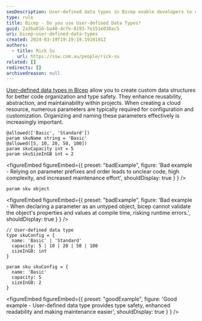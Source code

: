 ```yaml
---
seoDescription: User-defined data types in Bicep enable developers to create custom data structures, enhancing code organization, type safety, and maintainability.
type: rule
title: Bicep - Do you use User-defined Data Types?
guid: 2a3ba816-ba40-4cfe-8193-7e151e038ac5
uri: bicep-user-defined-data-types
created: 2024-03-19T19:19:19.1919191Z
authors:
  - title: Rick Su
    url: https://ssw.com.au/people/rick-su
related: []
redirects: []
archivedreason: null
---
```


[User-defined data types in Bicep](https://learn.microsoft.com/en-us/azure/azure-resource-manager/bicep/user-defined-data-types) allow you to create custom data structures for better code organization and type safety. They enhance reusability, abstraction, and maintainability within projects.
When creating a cloud resource, numerous parameters are typically required for configuration and customization. Organizing and naming these parameters effectively is increasingly important.

```bicep
@allowed(['Basic', 'Standard'])
param skuName string = 'Basic'
@allowed([5, 10, 20, 50, 100])
param skuCapacity int = 5
param skuSizeInGB int = 2
```

<figureEmbed figureEmbed={{
  preset: "badExample",
  figure: 'Bad example - Relying on parameter prefixes and order leads to unclear code, high complexity, and increased maintenance effort',
  shouldDisplay: true
} } />


```bicep
param sku object
```

<figureEmbed figureEmbed={{
  preset: "badExample",
  figure: 'Bad example - When declaring a parameter as an untyped object, bicep cannot validate the object\'s properties and values at compile time, risking runtime errors.',
  shouldDisplay: true
} } />


```bicep
// User-defined data type
type skuConfig = {
  name: 'Basic' | 'Standard'
  capacity: 5 | 10 | 20 | 50 | 100
  sizeInGB: int
}

param sku skuConfig = {
  name: 'Basic'
  capacity: 5
  sizeInGB: 2
}
```

<figureEmbed figureEmbed={{
  preset: "goodExample",
  figure: 'Good example - User-defined data type provides type safety, enhanced readability and making maintenance easier',
  shouldDisplay: true
} } />

